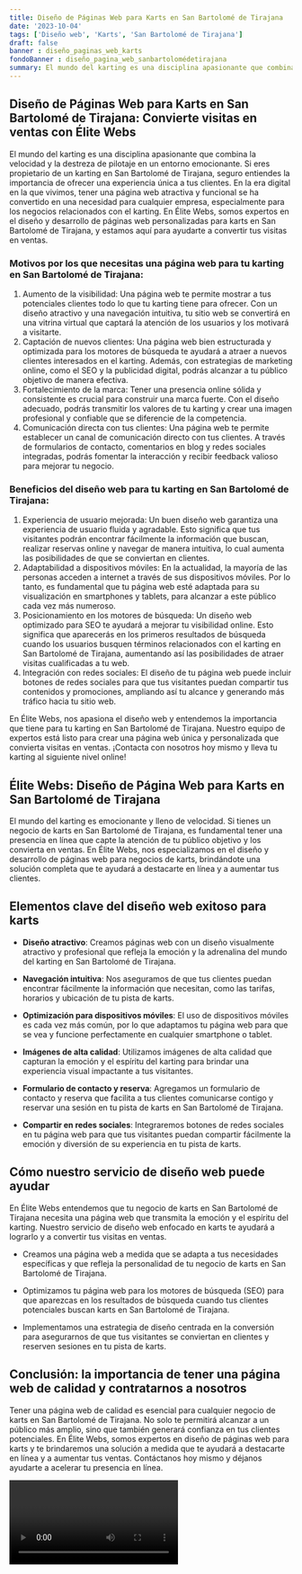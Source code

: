 ```yaml
---
title: Diseño de Páginas Web para Karts en San Bartolomé de Tirajana
date: '2023-10-04'
tags: ['Diseño web', 'Karts', 'San Bartolomé de Tirajana']
draft: false
banner : diseño_paginas_web_karts
fondoBanner : diseño_pagina_web_sanbartolomédetirajana
summary: El mundo del karting es una disciplina apasionante que combina la velocidad y la destreza de pilotaje en un entorno emocionante. Si eres propietario de un karting en San Bartolomé de Tirajana, seguro entiendes la importancia de ofrecer una experiencia única a tus clientes. En la era digital en la que vivimos, tener una página web atractiva y funcional se ha convertido en una necesidad para cualquier empresa, especialmente para los negocios relacionados con el karting. En Élite Webs, somos expertos en el diseño y desarrollo de páginas web personalizadas para karts en San Bartolomé de Tirajana, y estamos aquí para ayudarte a convertir tus visitas en ventas.
---
```


## Diseño de Páginas Web para Karts en San Bartolomé de Tirajana: Convierte visitas en ventas con Élite Webs

El mundo del karting es una disciplina apasionante que combina la velocidad y la destreza de pilotaje en un entorno emocionante. Si eres propietario de un karting en San Bartolomé de Tirajana, seguro entiendes la importancia de ofrecer una experiencia única a tus clientes. En la era digital en la que vivimos, tener una página web atractiva y funcional se ha convertido en una necesidad para cualquier empresa, especialmente para los negocios relacionados con el karting. En Élite Webs, somos expertos en el diseño y desarrollo de páginas web personalizadas para karts en San Bartolomé de Tirajana, y estamos aquí para ayudarte a convertir tus visitas en ventas.

### Motivos por los que necesitas una página web para tu karting en San Bartolomé de Tirajana:
1. Aumento de la visibilidad: Una página web te permite mostrar a tus potenciales clientes todo lo que tu karting tiene para ofrecer. Con un diseño atractivo y una navegación intuitiva, tu sitio web se convertirá en una vitrina virtual que captará la atención de los usuarios y los motivará a visitarte.
2. Captación de nuevos clientes: Una página web bien estructurada y optimizada para los motores de búsqueda te ayudará a atraer a nuevos clientes interesados en el karting. Además, con estrategias de marketing online, como el SEO y la publicidad digital, podrás alcanzar a tu público objetivo de manera efectiva.
3. Fortalecimiento de la marca: Tener una presencia online sólida y consistente es crucial para construir una marca fuerte. Con el diseño adecuado, podrás transmitir los valores de tu karting y crear una imagen profesional y confiable que se diferencie de la competencia.
4. Comunicación directa con tus clientes: Una página web te permite establecer un canal de comunicación directo con tus clientes. A través de formularios de contacto, comentarios en blog y redes sociales integradas, podrás fomentar la interacción y recibir feedback valioso para mejorar tu negocio.

### Beneficios del diseño web para tu karting en San Bartolomé de Tirajana:
1. Experiencia de usuario mejorada: Un buen diseño web garantiza una experiencia de usuario fluida y agradable. Esto significa que tus visitantes podrán encontrar fácilmente la información que buscan, realizar reservas online y navegar de manera intuitiva, lo cual aumenta las posibilidades de que se conviertan en clientes.
2. Adaptabilidad a dispositivos móviles: En la actualidad, la mayoría de las personas acceden a internet a través de sus dispositivos móviles. Por lo tanto, es fundamental que tu página web esté adaptada para su visualización en smartphones y tablets, para alcanzar a este público cada vez más numeroso.
3. Posicionamiento en los motores de búsqueda: Un diseño web optimizado para SEO te ayudará a mejorar tu visibilidad online. Esto significa que aparecerás en los primeros resultados de búsqueda cuando los usuarios busquen términos relacionados con el karting en San Bartolomé de Tirajana, aumentando así las posibilidades de atraer visitas cualificadas a tu web.
4. Integración con redes sociales: El diseño de tu página web puede incluir botones de redes sociales para que tus visitantes puedan compartir tus contenidos y promociones, ampliando así tu alcance y generando más tráfico hacia tu sitio web.

En Élite Webs, nos apasiona el diseño web y entendemos la importancia que tiene para tu karting en San Bartolomé de Tirajana. Nuestro equipo de expertos está listo para crear una página web única y personalizada que convierta visitas en ventas. ¡Contacta con nosotros hoy mismo y lleva tu karting al siguiente nivel online!

<GifSeo />

<Cta />

## Élite Webs: Diseño de Página Web para Karts en San Bartolomé de Tirajana

El mundo del karting es emocionante y lleno de velocidad. Si tienes un negocio de karts en San Bartolomé de Tirajana, es fundamental tener una presencia en línea que capte la atención de tu público objetivo y los convierta en ventas. En Élite Webs, nos especializamos en el diseño y desarrollo de páginas web para negocios de karts, brindándote una solución completa que te ayudará a destacarte en línea y a aumentar tus clientes. 

## Elementos clave del diseño web exitoso para karts

- **Diseño atractivo**: Creamos páginas web con un diseño visualmente atractivo y profesional que refleja la emoción y la adrenalina del mundo del karting en San Bartolomé de Tirajana. 

- **Navegación intuitiva**: Nos aseguramos de que tus clientes puedan encontrar fácilmente la información que necesitan, como las tarifas, horarios y ubicación de tu pista de karts.

- **Optimización para dispositivos móviles**: El uso de dispositivos móviles es cada vez más común, por lo que adaptamos tu página web para que se vea y funcione perfectamente en cualquier smartphone o tablet.

- **Imágenes de alta calidad**: Utilizamos imágenes de alta calidad que capturan la emoción y el espíritu del karting para brindar una experiencia visual impactante a tus visitantes.

- **Formulario de contacto y reserva**: Agregamos un formulario de contacto y reserva que facilita a tus clientes comunicarse contigo y reservar una sesión en tu pista de karts en San Bartolomé de Tirajana.

- **Compartir en redes sociales**: Integraremos botones de redes sociales en tu página web para que tus visitantes puedan compartir fácilmente la emoción y diversión de su experiencia en tu pista de karts.

## Cómo nuestro servicio de diseño web puede ayudar

En Élite Webs entendemos que tu negocio de karts en San Bartolomé de Tirajana necesita una página web que transmita la emoción y el espíritu del karting. Nuestro servicio de diseño web enfocado en karts te ayudará a lograrlo y a convertir tus visitas en ventas. 

- Creamos una página web a medida que se adapta a tus necesidades específicas y que refleja la personalidad de tu negocio de karts en San Bartolomé de Tirajana.

- Optimizamos tu página web para los motores de búsqueda (SEO) para que aparezcas en los resultados de búsqueda cuando tus clientes potenciales buscan karts en San Bartolomé de Tirajana.

- Implementamos una estrategia de diseño centrada en la conversión para asegurarnos de que tus visitantes se conviertan en clientes y reserven sesiones en tu pista de karts.

## Conclusión: la importancia de tener una página web de calidad y contratarnos a nosotros

Tener una página web de calidad es esencial para cualquier negocio de karts en San Bartolomé de Tirajana. No solo te permitirá alcanzar a un público más amplio, sino que también generará confianza en tus clientes potenciales. En Élite Webs, somos expertos en diseño de páginas web para karts y te brindaremos una solución a medida que te ayudará a destacarte en línea y a aumentar tus ventas. Contáctanos hoy mismo y déjanos ayudarte a acelerar tu presencia en línea.

<Video />

<CtaBot job='Karts' city='San Bartolomé de Tirajana'/>

<Gmaps query='San Bartolomé de Tirajana+españa+maps' />